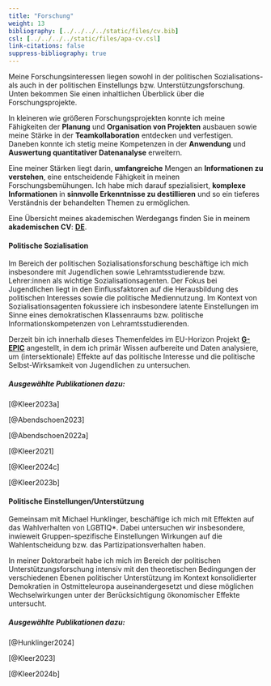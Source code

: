 ```yaml
---
title: "Forschung"
weight: 13
bibliography: [../../../../static/files/cv.bib]
csl: [../../../../static/files/apa-cv.csl]
link-citations: false
suppress-bibliography: true
---
```


Meine Forschungsinteressen liegen sowohl in der politischen Sozialisations- als auch in der politischen Einstellungs bzw. Unterstützungsforschung. Unten bekommen Sie einen inhaltlichen Überblick über die Forschungsprojekte.

In kleineren wie größeren Forschungsprojekten konnte ich meine Fähigkeiten der **Planung** und **Organisation von Projekten** ausbauen sowie meine Stärke in der **Teamkollaboration** entdecken und verfestigen. Daneben konnte ich stetig meine Kompetenzen in der **Anwendung** und **Auswertung quantitativer Datenanalyse** erweitern.

Eine meiner Stärken liegt darin, **umfangreiche** Mengen an **Informationen zu verstehen**, eine entscheidende Fähigkeit in meinen Forschungsbemühungen. Ich habe mich darauf spezialisiert, **komplexe Informationen** in **sinnvolle Erkenntnisse zu destillieren** und so ein tieferes Verständnis der behandelten Themen zu ermöglichen.

Eine Übersicht meines akademischen Werdegangs finden Sie in meinem **akademischen CV**: [**DE**](https://bpkleer.github.io/files/kleer-cvs.pdf).

#### Politische Sozialisation
Im Bereich der politischen Sozialisationsforschung beschäftige ich mich insbesondere mit Jugendlichen sowie Lehramtsstudierende bzw. Lehrer:innen als wichtige Sozialisationsagenten. Der Fokus bei Jugendlichen liegt in den Einflussfaktoren auf die Herausbildung des politischen Interesses sowie die politische Mediennutzung. Im Kontext von Sozialisationsagenten fokussiere ich insbesondere latente Einstellungen im Sinne eines demokratischen Klassenraums bzw. politische Informationskompetenzen von Lehramtsstudierenden.

Derzeit bin ich innerhalb dieses Themenfeldes im EU-Horizon Projekt [**G-EPIC**](https://www.g-epic.eu) angestellt, in dem ich primär Wissen aufbereite und Daten analysiere, um (intersektionale) Effekte auf das politische Interesse und die politische Selbst-Wirksamkeit von Jugendlichen zu untersuchen. 

##### Ausgewählte Publikationen dazu:
[@Kleer2023a]

[@Abendschoen2023]

[@Abendschoen2022a]

[@Kleer2021]

[@Kleer2024c]

[@Kleer2023b]


#### Politische Einstellungen/Unterstützung
Gemeinsam mit Michael Hunklinger, beschäftige ich mich mit Effekten auf das Wahlverhalten von LGBTIQ\*. Dabei untersuchen wir insbesondere, inwieweit Gruppen-spezifische Einstellungen Wirkungen auf die Wahlentscheidung bzw. das Partizipationsverhalten haben. 

In meiner Doktorarbeit habe ich mich im Bereich der politischen Unterstützungsforschung intensiv mit den theoretischen Bedingungen der verschiedenen Ebenen politischer Unterstützung im Kontext konsolidierter Demokratien in Ostmitteleuropa auseinandergesetzt und diese möglichen Wechselwirkungen unter der Berücksichtigung ökonomischer Effekte untersucht. 

##### Ausgewählte Publikationen dazu:
[@Hunklinger2024]

[@Kleer2023]

[@Kleer2024b]
